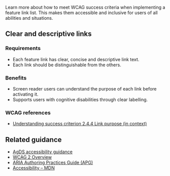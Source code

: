 Learn more about how to meet WCAG success criteria when implementing a feature link list. This makes them accessible and inclusive for users of all abilities and situations.

## Clear and descriptive links

### Requirements

- Each feature link has clear, concise and descriptive link text.
- Each link should be distinguishable from the others.

### Benefits

- Screen reader users can understand the purpose of each link before activating it.
- Supports users with cognitive disabilities through clear labelling.

### WCAG references

- [Understanding success criterion 2.4.4 Link purpose (in context)](https://www.w3.org/WAI/WCAG21/Understanding/link-purpose-in-context.html)

## Related guidance

- [AgDS accessibility guidance](/foundations/accessibility)
- [WCAG 2 Overview](https://www.w3.org/WAI/standards-guidelines/wcag/)
- [ARIA Authoring Practices Guide (APG)](https://www.w3.org/WAI/ARIA/apg/)
- [Accessibility – MDN](https://developer.mozilla.org/en-US/docs/Web/Accessibility)
